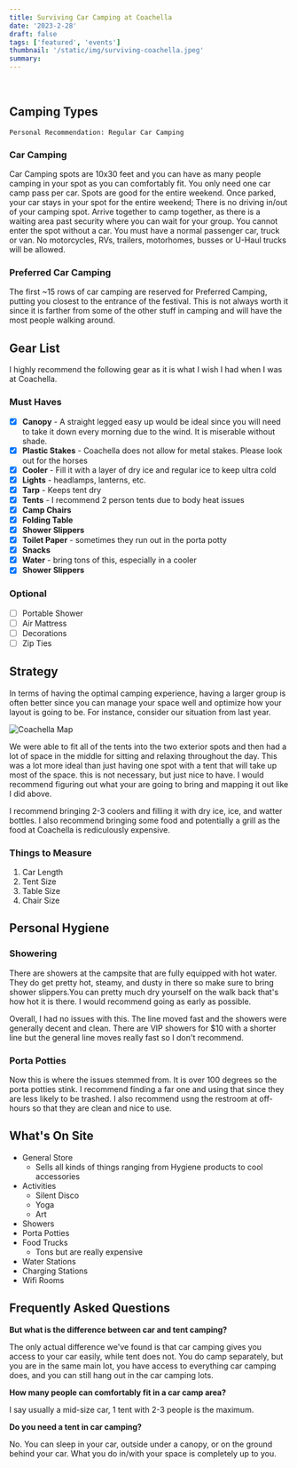 ```yaml
---
title: Surviving Car Camping at Coachella
date: '2023-2-28'
draft: false
tags: ['featured', 'events']
thumbnail: '/static/img/surviving-coachella.jpeg'
summary:
---
```


<br />
<TOCInline toc={props.toc} exclude="Table of Contents" asDisclosure toHeading={5} />

## Camping Types

`Personal Recommendation: Regular Car Camping`

### Car Camping

Car Camping spots are 10x30 feet and you can have as many people camping in your spot as you can comfortably fit. You only need one car camp pass per car. Spots are good for the entire weekend. Once parked, your car stays in your spot for the entire weekend; There is no driving in/out of your camping spot. Arrive together to camp together, as there is a waiting area past security where you can wait for your group. You cannot enter the spot without a car. You must have a normal passenger car, truck or van. No motorcycles, RVs, trailers, motorhomes, busses or U-Haul trucks will be allowed.

### Preferred Car Camping

The first ~15 rows of car camping are reserved for Preferred Camping, putting you closest to the entrance of the festival. This is not always worth it since it is farther from some of the other stuff in camping and will have the most people walking around.

## Gear List

I highly recommend the following gear as it is what I wish I had when I was at Coachella.

### Must Haves

- [x] **Canopy** - A straight legged easy up would be ideal since you will need to take it down every morning due to the wind. It is miserable without shade.
- [x] **Plastic Stakes** - Coachella does not allow for metal stakes. Please look out for the horses
- [x] **Cooler** - Fill it with a layer of dry ice and regular ice to keep ultra cold
- [x] **Lights** - headlamps, lanterns, etc.
- [x] **Tarp** - Keeps tent dry
- [x] **Tents** - I recommend 2 person tents due to body heat issues
- [x] **Camp Chairs**
- [x] **Folding Table**
- [x] **Shower Slippers**
- [x] **Toilet Paper** - sometimes they run out in the porta potty
- [x] **Snacks**
- [x] **Water** - bring tons of this, especially in a cooler
- [x] **Shower Slippers**

### Optional

- [ ] Portable Shower
- [ ] Air Mattress
- [ ] Decorations
- [ ] Zip Ties

## Strategy

In terms of having the optimal camping experience, having a larger group is often better since you can manage your space well and optimize how your layout is going to be. For instance, consider our situation from last year.

![Coachella Map](/static/img/coachella-planning.png)

We were able to fit all of the tents into the two exterior spots and then had a lot of space in the middle for sitting and relaxing throughout the day. This was a lot more ideal than just having one spot with a tent that will take up most of the space. this is not necessary, but just nice to have. I would recommend figuring out what your are going to bring and mapping it out like I did above.

I recommend bringing 2-3 coolers and filling it with dry ice, ice, and watter bottles. I also recommend bringing some food and potentially a grill as the food at Coachella is rediculously expensive.

### Things to Measure

1. Car Length
2. Tent Size
3. Table Size
4. Chair Size

## Personal Hygiene

### Showering

There are showers at the campsite that are fully equipped with hot water. They do get pretty hot, steamy, and dusty in there so make sure to bring shower slippers.You can pretty much dry yourself on the walk back that's how hot it is there. I would recommend going as early as possible.

Overall, I had no issues with this. The line moved fast and the showers were generally decent and clean. There are VIP showers for $10 with a shorter line but the general line moves really fast so I don't recommend.

### Porta Potties

Now this is where the issues stemmed from. It is over 100 degrees so the porta potties stink. I recommend finding a far one and using that since they are less likely to be trashed. I also recommend usng the restroom at off-hours so that they are clean and nice to use.

## What's On Site

- General Store
  - Sells all kinds of things ranging from Hygiene products to cool accessories
- Activities
  - Silent Disco
  - Yoga
  - Art
- Showers
- Porta Potties
- Food Trucks
  - Tons but are really expensive
- Water Stations
- Charging Stations
- Wifi Rooms

## Frequently Asked Questions

**But what is the difference between car and tent camping?**

The only actual difference we've found is that car camping gives you access to your car easily, while tent does not. You do camp separately, but you are in the same main lot, you have access to everything car camping does, and you can still hang out in the car camping lots.

**How many people can comfortably fit in a car camp area?**

I say usually a mid-size car, 1 tent with 2-3 people is the maximum.

**Do you need a tent in car camping?**

No. You can sleep in your car, outside under a canopy, or on the ground behind your car. What you do in/with your space is completely up to you.
